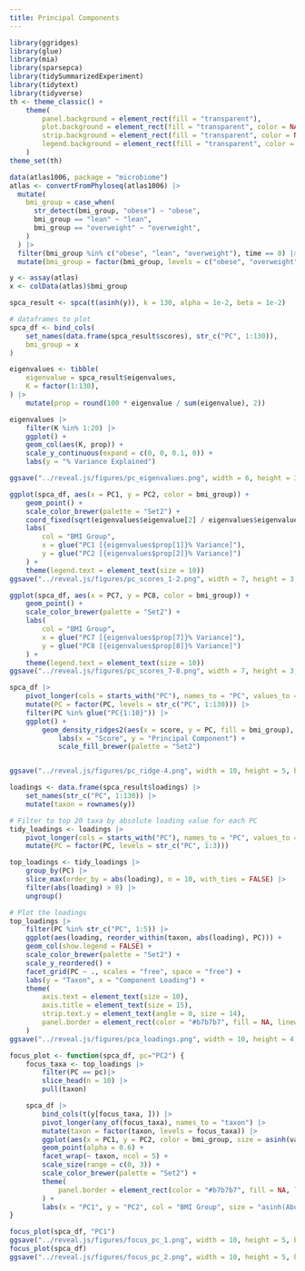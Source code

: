 ```yaml
---
title: Principal Components
---
```


```r
library(ggridges)
library(glue)
library(mia)
library(sparsepca)
library(tidySummarizedExperiment)
library(tidytext)
library(tidyverse)
th <- theme_classic() +
    theme(
        panel.background = element_rect(fill = "transparent"), 
        plot.background = element_rect(fill = "transparent", color = NA),
        strip.background = element_rect(fill = "transparent", color = NA),
        legend.background = element_rect(fill = "transparent", color = NA)
    )
theme_set(th)
```

```r
data(atlas1006, package = "microbiome")
atlas <- convertFromPhyloseq(atlas1006) |>
  mutate(
    bmi_group = case_when(
      str_detect(bmi_group, "obese") ~ "obese",
      bmi_group == "lean" ~ "lean",
      bmi_group == "overweight" ~ "overweight",
    )
  ) |>
  filter(bmi_group %in% c("obese", "lean", "overweight"), time == 0) |>
  mutate(bmi_group = factor(bmi_group, levels = c("obese", "overweight", "lean")))
```

```r
y <- assay(atlas)
x <- colData(atlas)$bmi_group
```

```r
spca_result <- spca(t(asinh(y)), k = 130, alpha = 1e-2, beta = 1e-2)

# dataframes to plot
spca_df <- bind_cols(
    set_names(data.frame(spca_result$scores), str_c("PC", 1:130)),
    bmi_group = x
)

eigenvalues <- tibble(
    eigenvalue = spca_result$eigenvalues,
    K = factor(1:130),
) |>
    mutate(prop = round(100 * eigenvalue / sum(eigenvalue), 2))

eigenvalues |>
    filter(K %in% 1:20) |>
    ggplot() +
    geom_col(aes(K, prop)) +
    scale_y_continuous(expand = c(0, 0, 0.1, 0)) +
    labs(y = "% Variance Explained") 

ggsave("../reveal.js/figures/pc_eigenvalues.png", width = 6, height = 3, bg = "transparent")

ggplot(spca_df, aes(x = PC1, y = PC2, color = bmi_group)) +
    geom_point() +
    scale_color_brewer(palette = "Set2") +
    coord_fixed(sqrt(eigenvalues$eigenvalue[2] / eigenvalues$eigenvalue[1])) +
    labs(
        col = "BMI Group",
        x = glue("PC1 [{eigenvalues$prop[1]}% Variance]"),
        y = glue("PC2 [{eigenvalues$prop[2]}% Variance]")
    ) +
    theme(legend.text = element_text(size = 10))
ggsave("../reveal.js/figures/pc_scores_1-2.png", width = 7, height = 3, bg = "transparent")

ggplot(spca_df, aes(x = PC7, y = PC8, color = bmi_group)) +
    geom_point() +
    scale_color_brewer(palette = "Set2") +
    labs(
        col = "BMI Group",
        x = glue("PC7 [{eigenvalues$prop[7]}% Variance]"),
        y = glue("PC8 [{eigenvalues$prop[8]}% Variance]")
    ) +
    theme(legend.text = element_text(size = 10))
ggsave("../reveal.js/figures/pc_scores_7-8.png", width = 7, height = 3, bg = "transparent")

spca_df |>
    pivot_longer(cols = starts_with("PC"), names_to = "PC", values_to = "score") |>
    mutate(PC = factor(PC, levels = str_c("PC", 1:130))) |>
    filter(PC %in% glue("PC{1:10}")) |>
    ggplot() +
        geom_density_ridges2(aes(x = score, y = PC, fill = bmi_group), alpha = 0.7) +
            labs(x = "Score", y = "Principal Component") +
            scale_fill_brewer(palette = "Set2")


ggsave("../reveal.js/figures/pc_ridge-4.png", width = 10, height = 5, bg = "transparent")
```


```r
loadings <- data.frame(spca_result$loadings) |>
    set_names(str_c("PC", 1:130)) |>
    mutate(taxon = rownames(y))

# Filter to top 20 taxa by absolute loading value for each PC
tidy_loadings <- loadings |>
    pivot_longer(cols = starts_with("PC"), names_to = "PC", values_to = "loading") |>
    mutate(PC = factor(PC, levels = str_c("PC", 1:3)))

top_loadings <- tidy_loadings |>
    group_by(PC) |>
    slice_max(order_by = abs(loading), n = 10, with_ties = FALSE) |>
    filter(abs(loading) > 0) |>
    ungroup()

# Plot the loadings
top_loadings |>
    filter(PC %in% str_c("PC", 1:5)) |>
    ggplot(aes(loading, reorder_within(taxon, abs(loading), PC))) +
    geom_col(show.legend = FALSE) +
    scale_color_brewer(palette = "Set2") +
    scale_y_reordered() +
    facet_grid(PC ~ ., scales = "free", space = "free") +
    labs(y = "Taxon", x = "Component Loading") +
    theme(
        axis.text = element_text(size = 10),
        axis.title = element_text(size = 15),
        strip.text.y = element_text(angle = 0, size = 14),
        panel.border = element_rect(color = "#b7b7b7", fill = NA, linewidth = 2),
    )
ggsave("../reveal.js/figures/pca_loadings.png", width = 10, height = 4, bg = "transparent")
```

```r
focus_plot <- function(spca_df, pc="PC2") {
    focus_taxa <- top_loadings |>
        filter(PC == pc)|>
        slice_head(n = 10) |>
        pull(taxon)

    spca_df |>
        bind_cols(t(y[focus_taxa, ])) |>
        pivot_longer(any_of(focus_taxa), names_to = "taxon") |>
        mutate(taxon = factor(taxon, levels = focus_taxa)) |>
        ggplot(aes(x = PC1, y = PC2, color = bmi_group, size = asinh(value))) +
        geom_point(alpha = 0.6) +
        facet_wrap(~ taxon, ncol = 5) +
        scale_size(range = c(0, 3)) +
        scale_color_brewer(palette = "Set2") +
        theme(
            panel.border = element_rect(color = "#b7b7b7", fill = NA, linewidth = 2),
        ) +
        labs(x = "PC1", y = "PC2", col = "BMI Group", size = "asinh(Abundance)")
}

focus_plot(spca_df, "PC1")
ggsave("../reveal.js/figures/focus_pc_1.png", width = 10, height = 5, bg = "transparent")
focus_plot(spca_df)
ggsave("../reveal.js/figures/focus_pc_2.png", width = 10, height = 5, bg = "transparent")
```